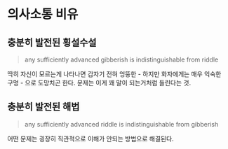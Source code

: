 # 의사소통 비유 {#communication-tropes}

## 충분히 발전된 횡설수설 {#sufficiently-advanced-gibberish}
> any sufficiently advanced gibberish is indistinguishable from riddle

딱히 자신이 모르는게 나타나면 갑자기 전혀 엉뚱한 - 하지만 화자에게는 매우 익숙한 구멍 - 으로 도망치곤 한다. 문제는 이게 꽤 말이 되는거처럼 들린다는 것.

## 충분히 발전된 해법 {#sufficiently-advanced-riddle}
> any sufficiently advanced riddle is indistinguishable from gibberish

어떤 문제는 굉장히 직관적으로 이해가 안되는 방법으로 해결된다.